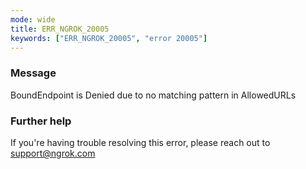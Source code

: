 ```yaml
---
mode: wide
title: ERR_NGROK_20005
keywords: ["ERR_NGROK_20005", "error 20005"]
---
```


### Message

BoundEndpoint is Denied due to no matching pattern in AllowedURLs

### Further help

If you're having trouble resolving this error, please reach out to [support@ngrok.com](mailto:support@ngrok.com?subject=Help%20with%20ERR_NGROK_20005)
